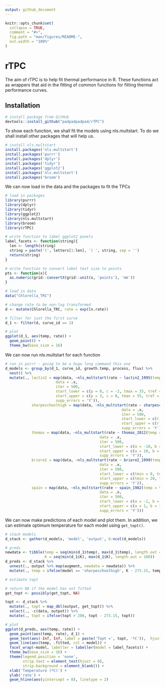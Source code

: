 ```yaml
---
output: github_document
---
```


<!-- README.md is generated from README.Rmd. Please edit that file -->

```r
knitr::opts_chunk$set(
  collapse = TRUE,
  comment = "#>",
  fig.path = "man/figures/README-",
  out.width = "100%"
)
```
# rTPC

The aim of rTPC is to help fit thermal performance in R. These functions act as wrappers that aid in the fitting of common functions for fitting thermal performance curves.

## Installation

```r
# install package from GitHub
devtools::install_github("padpadpadpad/rTPC")
```

To show each function, we shall fit the models using nls.multstart. To do we shall install other packages that will help us.

```r
# install nls.multstart
install.packages('nls.multstart')
install.packages('purrr')
install.packages('dplyr')
install.packages('tidyr')
install.packages('ggplot2')
install.packages('nls.multstart')
install.packages('broom')
```

We can now load in the data and the packages to fit the TPCs

```r
# load in packages
library(purrr)
library(dplyr)
library(tidyr)
library(ggplot2)
library(nls.multstart)
library(broom)
library(rTPC)

# write function to label ggplot2 panels
label_facets <- function(string){
  len <- length(string)
  string = paste('(', letters[1:len], ') ', string, sep = '')
  return(string)
}

# write function to convert label text size to points
pts <- function(x){
  as.numeric(grid::convertX(grid::unit(x, 'points'), 'mm'))
}

# load in data
data("Chlorella_TRC")

# change rate to be non-log transformed
d <- mutate(Chlorella_TRC, rate = exp(ln.rate))

# filter for just the first curve
d_1 <- filter(d, curve_id == 1)

# plot
ggplot(d_1, aes(temp, rate)) +
  geom_point() +
  theme_bw(base_size = 16)
```

We can now run nls.multstart for each function

```r
# run in purrr - going to be a huge long command this one
d_models <- group_by(d_1, curve_id, growth.temp, process, flux) %>%
  nest() %>%
  mutate(., lactin2 = map(data, ~nls_multstart(rate ~ lactin2_1995(temp = temp, p, c, tmax, tref),
                       data = .x,
                       iter = 500,
                       start_lower = c(p = 0, c = -2, tmax = 35, tref = 0),
                       start_upper = c(p = 3, c = 0, tmax = 55, tref = 15),
                       supp_errors = 'Y')),
            sharpeschoolhigh = map(data, ~nls_multstart(rate ~ sharpeschoolhigh_1981(temp_k = K, r_tref, e, eh, th, tref = 15),
                                                     data = .x,
                                                     iter = 500,
                                                     start_lower = c(r_tref = 0.01, e = 0, eh = 0, th = 270),
                                                     start_upper = c(r_tref = 2, e = 3, eh = 10, th = 330),
                                                     supp_errors = 'Y')),
            thomas = map(data, ~nls_multstart(rate ~ thomas_2012(temp = temp, a, b, c, topt),
                                           data = .x,
                                           iter = 500,
                                           start_lower = c(a = -10, b = -10, c = -10, topt = 0),
                                           start_upper = c(a = 10, b = 10, c = 10, topt = 40),
                                           supp_errors = 'Y')),
            briere2 = map(data, ~nls_multstart(rate ~ briere2_1999(temp = temp, tmin, tmax, a, b),
                                           data = .x,
                                           iter = 500,
                                           start_lower = c(tmin = 0, tmax = 20, a = -10, b = -10),
                                           start_upper = c(tmin = 20, tmax = 50, a = 10, b = 10),
                                           supp_errors = 'Y')),
            spain = map(data, ~nls_multstart(rate ~ spain_1982(temp = temp, a, b, c, r0),
                                           data = .x,
                                           iter = 500,
                                           start_lower = c(a = -1, b = -1, c = -1, r0 = -1),
                                           start_upper = c(a = 1, b = 1, c = 1, r0 = 1),
                                           supp_errors = 'Y')))

```

We can now make predictions of each model and plot them. In addition, we can estimate optimum temperature for each model using `get_topt()`.

```r
# stack models
d_stack <- gather(d_models, 'model', 'output', 6:ncol(d_models))

# preds
newdata <- tibble(temp = seq(min(d_1$temp), max(d_1$temp), length.out = 100),
                  K = seq(min(d_1$K), max(d_1$K), length.out = 100))
d_preds <- d_stack %>%
  unnest(., output %>% map(augment, newdata = newdata)) %>%
  mutate(., temp = ifelse(model == 'sharpeschoolhigh', K - 273.15, temp))

# estimate topt

# return NA if the model has not fitted
get_topt <- possibly(get_topt, NA)

topt <- d_stack %>%
  mutate(., topt = map_dbl(output, get_topt)) %>%
  select(., -c(data, output)) %>%
  mutate(., topt = ifelse(topt > 200, topt - 273.15, topt))

# plot
ggplot(d_preds, aes(temp, rate)) +
  geom_point(aes(temp, rate), d_1) +
  geom_text(aes(-Inf, Inf, label = paste('Topt =', topt, 'ºC')),  hjust = -0.1, vjust = 2.5, topt, size = pts(12)) +
  geom_line(aes(temp, .fitted, col = model)) +
  facet_wrap(~model, labeller = labeller(model = label_facets)) +
  theme_bw(base_size = 16) +
  theme(legend.position = 'none',
        strip.text = element_text(hjust = 0),
        strip.background = element_blank()) +
  xlab('Temperature (ºC)') +
  ylab('rate') +
  geom_hline(aes(yintercept = 0), linetype = 2)

```
